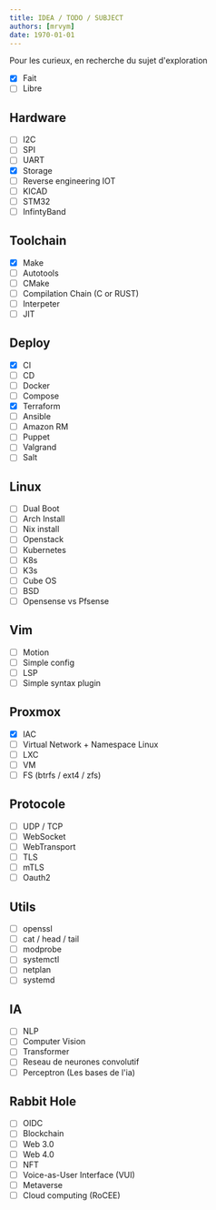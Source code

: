 ```yaml
---
title: IDEA / TODO / SUBJECT
authors: [mrvym]
date: 1970-01-01 
---
```


Pour les curieux, en recherche du sujet d'exploration 
<!-- truncate --> 

- [X] Fait
- [ ] Libre 

## Hardware
- [ ] I2C
- [ ] SPI
- [ ] UART
- [X] Storage
- [ ] Reverse engineering IOT
- [ ] KICAD
- [ ] STM32
- [ ] InfintyBand

## Toolchain
- [X] Make
- [ ] Autotools 
- [ ] CMake
- [ ] Compilation Chain (C or RUST)
- [ ] Interpeter
- [ ] JIT

## Deploy 
- [X] CI
- [ ] CD
- [ ] Docker 
- [ ] Compose
- [x] Terraform
- [ ] Ansible
- [ ] Amazon RM
- [ ] Puppet 
- [ ] Valgrand
- [ ] Salt

## Linux
- [ ] Dual Boot
- [ ] Arch Install
- [ ] Nix install
- [ ] Openstack
- [ ] Kubernetes
- [ ] K8s
- [ ] K3s
- [ ] Cube OS
- [ ] BSD
- [ ] Opensense vs Pfsense

## Vim 
- [ ] Motion
- [ ] Simple config
- [ ] LSP
- [ ] Simple syntax plugin

## Proxmox
- [X] IAC
- [ ] Virtual Network + Namespace Linux
- [ ] LXC
- [ ] VM
- [ ] FS (btrfs / ext4 / zfs)

## Protocole 
- [ ] UDP / TCP
- [ ] WebSocket
- [ ] WebTransport
- [ ] TLS
- [ ] mTLS
- [ ] Oauth2 

## Utils
- [ ] openssl
- [ ] cat / head / tail 
- [ ] modprobe
- [ ] systemctl
- [ ] netplan
- [ ] systemd

## IA
- [ ] NLP
- [ ] Computer Vision
- [ ] Transformer
- [ ] Reseau de neurones convolutif
- [ ] Perceptron (Les bases de l'ia)

## Rabbit Hole
- [ ] OIDC
- [ ] Blockchain
- [ ] Web 3.0
- [ ] Web 4.0 
- [ ] NFT
- [ ] Voice-as-User Interface (VUI)
- [ ] Metaverse
- [ ] Cloud computing (RoCEE)
